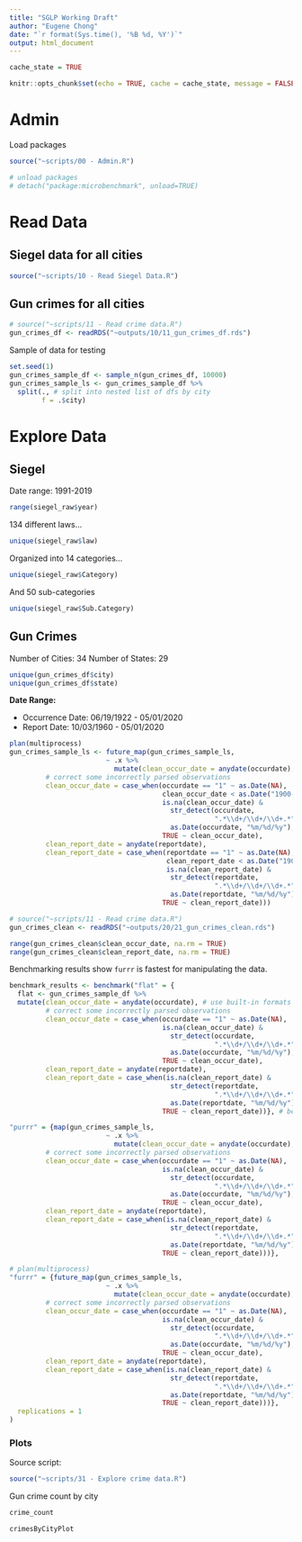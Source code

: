 ```yaml
---
title: "SGLP Working Draft"
author: "Eugene Chong"
date: "`r format(Sys.time(), '%B %d, %Y')`"
output: html_document
---
```


```r
cache_state = TRUE

knitr::opts_chunk$set(echo = TRUE, cache = cache_state, message = FALSE)
```

# Admin

Load packages

```r
source("~scripts/00 - Admin.R")

# unload packages
# detach("package:microbenchmark", unload=TRUE)
```

# Read Data

## Siegel data for all cities

```r
source("~scripts/10 - Read Siegel Data.R")
```

## Gun crimes for all cities

```r
# source("~scripts/11 - Read crime data.R")
gun_crimes_df <- readRDS("~outputs/10/11_gun_crimes_df.rds")
```

Sample of data for testing

```r
set.seed(1)
gun_crimes_sample_df <- sample_n(gun_crimes_df, 10000) 
gun_crimes_sample_ls <- gun_crimes_sample_df %>% 
  split(., # split into nested list of dfs by city
        f = .$city)
```

# Explore Data

## Siegel

Date range: 1991-2019

```r
range(siegel_raw$year)
```

134 different laws...

```r
unique(siegel_raw$law)
```

Organized into 14 categories...

```r
unique(siegel_raw$Category)
```

And 50 sub-categories

```r
unique(siegel_raw$Sub.Category)
```

## Gun Crimes

Number of Cities: 34
Number of States: 29

```r
unique(gun_crimes_df$city)
unique(gun_crimes_df$state)
```

**Date Range:**

* Occurrence Date: 06/19/1922 - 05/01/2020
* Report Date: 10/03/1960 - 05/01/2020

```r
plan(multiprocess)
gun_crimes_sample_ls <- future_map(gun_crimes_sample_ls,
                        ~ .x %>% 
                          mutate(clean_occur_date = anydate(occurdate), # use built-in formats from anytime package
         # correct some incorrectly parsed observations
         clean_occur_date = case_when(occurdate == "1" ~ as.Date(NA),
                                      clean_occur_date < as.Date("1900-01-01") ~ as.Date(NA), 
                                      is.na(clean_occur_date) & 
                                        str_detect(occurdate,
                                                   ".*\\d+/\\d+/\\d+.*") ~ # e.g "12/3/15", "12/3/15 1600" 
                                        as.Date(occurdate, "%m/%d/%y"),
                                      TRUE ~ clean_occur_date),
         clean_report_date = anydate(reportdate),
         clean_report_date = case_when(reportdate == "1" ~ as.Date(NA),
                                       clean_report_date < as.Date("1900-01-01") ~ as.Date(NA),
                                       is.na(clean_report_date) & 
                                        str_detect(reportdate,
                                                   ".*\\d+/\\d+/\\d+.*") ~ # e.g "12/3/15", "12/3/15 1600" 
                                        as.Date(reportdate, "%m/%d/%y"),
                                      TRUE ~ clean_report_date)))
```

```r
# source("~scripts/11 - Read crime data.R")
gun_crimes_clean <- readRDS("~outputs/20/21_gun_crimes_clean.rds")
```

```r
range(gun_crimes_clean$clean_occur_date, na.rm = TRUE)
range(gun_crimes_clean$clean_report_date, na.rm = TRUE)
```

Benchmarking results show `furrr` is fastest for manipulating the data.
```r
benchmark_results <- benchmark("flat" = {
  flat <- gun_crimes_sample_df %>% 
  mutate(clean_occur_date = anydate(occurdate), # use built-in formats from anytime package
         # correct some incorrectly parsed observations
         clean_occur_date = case_when(occurdate == "1" ~ as.Date(NA),
                                      is.na(clean_occur_date) & 
                                        str_detect(occurdate,
                                                   ".*\\d+/\\d+/\\d+.*") ~ # e.g "12/3/15", "12/3/15 1600" 
                                        as.Date(occurdate, "%m/%d/%y"),
                                      TRUE ~ clean_occur_date),
         clean_report_date = anydate(reportdate),
         clean_report_date = case_when(is.na(clean_report_date) & 
                                        str_detect(reportdate,
                                                   ".*\\d+/\\d+/\\d+.*") ~ # e.g "12/3/15", "12/3/15 1600" 
                                        as.Date(reportdate, "%m/%d/%y"),
                                      TRUE ~ clean_report_date))}, # benchmarking shows the furrr approach is fastest (but still not very fast)

"purrr" = {map(gun_crimes_sample_ls,
                        ~ .x %>% 
                          mutate(clean_occur_date = anydate(occurdate), # use built-in formats from anytime package
         # correct some incorrectly parsed observations
         clean_occur_date = case_when(occurdate == "1" ~ as.Date(NA),
                                      is.na(clean_occur_date) & 
                                        str_detect(occurdate,
                                                   ".*\\d+/\\d+/\\d+.*") ~ # e.g "12/3/15", "12/3/15 1600" 
                                        as.Date(occurdate, "%m/%d/%y"),
                                      TRUE ~ clean_occur_date),
         clean_report_date = anydate(reportdate),
         clean_report_date = case_when(is.na(clean_report_date) & 
                                        str_detect(reportdate,
                                                   ".*\\d+/\\d+/\\d+.*") ~ # e.g "12/3/15", "12/3/15 1600" 
                                        as.Date(reportdate, "%m/%d/%y"),
                                      TRUE ~ clean_report_date)))},

# plan(multiprocess)
"furrr" = {future_map(gun_crimes_sample_ls,
                        ~ .x %>% 
                          mutate(clean_occur_date = anydate(occurdate), # use built-in formats from anytime package
         # correct some incorrectly parsed observations
         clean_occur_date = case_when(occurdate == "1" ~ as.Date(NA),
                                      is.na(clean_occur_date) & 
                                        str_detect(occurdate,
                                                   ".*\\d+/\\d+/\\d+.*") ~ # e.g "12/3/15", "12/3/15 1600" 
                                        as.Date(occurdate, "%m/%d/%y"),
                                      TRUE ~ clean_occur_date),
         clean_report_date = anydate(reportdate),
         clean_report_date = case_when(is.na(clean_report_date) & 
                                        str_detect(reportdate,
                                                   ".*\\d+/\\d+/\\d+.*") ~ # e.g "12/3/15", "12/3/15 1600" 
                                        as.Date(reportdate, "%m/%d/%y"),
                                      TRUE ~ clean_report_date)))},
  replications = 1
)
```

### Plots

Source script: 

```r
source("~scripts/31 - Explore crime data.R")
```

Gun crime count by city

```r
crime_count
```

```r
crimesByCityPlot
```

